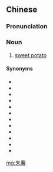 ==Chinese==
{{zh-forms|t2=朱藷}}

===Pronunciation===
{{zh-pron
|m=zhūshǔ
|c=zyu1 syu4
|cat=n
}}

===Noun===
{{zh-noun}}

# [[sweet potato]]

{{zh-cat|Vegetables}}

====Synonyms====
* {{zh-l|白薯}}
* {{zh-l|地瓜}}
* {{zh-l|番薯}}
* {{zh-l|番芋}}
* {{zh-l|甘薯}}
* {{zh-l|紅苕}}
* {{zh-l|紅薯}}
* {{zh-l|金薯}}
* {{zh-l|山芋}}
* {{zh-l|甜薯}}
* {{zh-l|線苕}}
* {{zh-l|玉枕薯}}

[[mg:朱薯]]